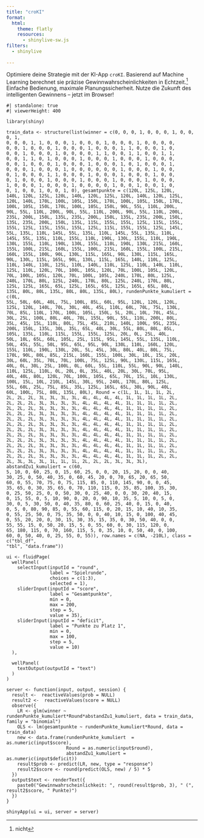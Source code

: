 ```yaml
---
title: "croKI"
format:
  html:
    theme: flatly
    resources: 
      - shinylive-sw.js
filters:
  - shinylive
 
---
```



Optimiere deine Strategie mit der KI-App `croKI`. Basierend auf Machine Learning berechnet sie präzise Gewinnwahrscheinlichkeiten in Echtzeit.^[nicht] Einfache Bedienung, maximale Planungssicherheit. Nutze die Zukunft des intelligenten Gewinnens – jetzt im Browser!

```shinylive-r
#| standalone: true
#| viewerHeight: 400

library(shiny)

train_data <- structure(list(winner = c(0, 0, 0, 1, 0, 0, 0, 1, 0, 0, 0, 1, 
0, 0, 0, 1, 1, 0, 0, 0, 1, 0, 0, 0, 1, 0, 0, 0, 1, 0, 0, 0, 0, 
0, 0, 1, 0, 0, 0, 1, 0, 0, 0, 1, 0, 0, 0, 1, 1, 0, 0, 0, 1, 0, 
0, 0, 1, 0, 0, 0, 1, 0, 0, 0, 0, 1, 1, 0, 0, 1, 1, 0, 0, 1, 1, 
0, 0, 1, 1, 0, 1, 0, 0, 0, 1, 0, 0, 0, 1, 0, 0, 0, 1, 0, 0, 0, 
0, 0, 1, 0, 0, 0, 1, 0, 0, 0, 1, 0, 0, 0, 1, 0, 1, 0, 0, 0, 1, 
0, 0, 0, 1, 0, 0, 0, 1, 0, 0, 0, 0, 0, 0, 1, 0, 0, 0, 1, 0, 0, 
0, 1, 0, 0, 0, 1, 1, 0, 0, 0, 1, 0, 0, 0, 1, 0, 0, 0, 1, 0, 0, 
0, 1, 0, 0, 0, 1, 0, 0, 0, 1, 0, 0, 0, 1, 0, 0, 0, 1, 0, 0, 0, 
1, 0, 0, 0, 1, 0, 0, 0, 1, 0, 0, 0, 0, 1, 0, 0, 1, 0, 0, 1, 0, 
0, 1, 0, 0, 1, 0, 0, 1, 0), gesamtpunkte = c(120L, 125L, 120L, 
140L, 120L, 125L, 120L, 140L, 120L, 125L, 120L, 140L, 120L, 125L, 
120L, 140L, 170L, 100L, 105L, 150L, 170L, 100L, 105L, 150L, 170L, 
100L, 105L, 150L, 170L, 100L, 105L, 150L, 90L, 55L, 110L, 200L, 
90L, 55L, 110L, 200L, 90L, 55L, 110L, 200L, 90L, 55L, 110L, 200L, 
235L, 200L, 150L, 135L, 235L, 200L, 150L, 135L, 235L, 200L, 150L, 
135L, 235L, 200L, 150L, 135L, 115L, 155L, 155L, 125L, 115L, 155L, 
155L, 125L, 115L, 155L, 155L, 125L, 115L, 155L, 155L, 125L, 145L, 
55L, 135L, 110L, 145L, 55L, 135L, 110L, 145L, 55L, 135L, 110L, 
145L, 55L, 135L, 110L, 155L, 110L, 190L, 130L, 155L, 110L, 190L, 
130L, 155L, 110L, 190L, 130L, 155L, 110L, 190L, 130L, 215L, 160L, 
155L, 100L, 215L, 160L, 155L, 100L, 215L, 160L, 155L, 100L, 215L, 
160L, 155L, 100L, 90L, 130L, 115L, 165L, 90L, 130L, 115L, 165L, 
90L, 130L, 115L, 165L, 90L, 130L, 115L, 165L, 140L, 110L, 125L, 
110L, 140L, 110L, 125L, 110L, 140L, 110L, 125L, 110L, 140L, 110L, 
125L, 110L, 120L, 70L, 100L, 105L, 120L, 70L, 100L, 105L, 120L, 
70L, 100L, 105L, 120L, 70L, 100L, 105L, 240L, 170L, 80L, 125L, 
240L, 170L, 80L, 125L, 240L, 170L, 80L, 125L, 240L, 170L, 80L, 
125L, 125L, 165L, 65L, 125L, 165L, 65L, 125L, 165L, 65L, 80L, 
135L, 80L, 80L, 135L, 80L, 80L, 135L, 80L), rundenPunkte_kumuliert = c(0L, 
55L, 50L, 60L, 40L, 75L, 100L, 85L, 60L, 95L, 120L, 120L, 120L, 
125L, 120L, 140L, 70L, 30L, 40L, 45L, 110L, 60L, 70L, 75L, 130L, 
70L, 85L, 110L, 170L, 100L, 105L, 150L, 5L, 20L, 10L, 70L, 45L, 
30L, 25L, 100L, 80L, 40L, 70L, 155L, 90L, 55L, 110L, 200L, 80L, 
35L, 45L, 15L, 110L, 80L, 75L, 45L, 210L, 140L, 100L, 95L, 235L, 
200L, 150L, 135L, 30L, 35L, 65L, 40L, 30L, 55L, 80L, 80L, 85L, 
105L, 135L, 110L, 115L, 155L, 155L, 125L, 20L, 0L, 25L, 40L, 
50L, 10L, 65L, 60L, 105L, 25L, 115L, 95L, 145L, 55L, 135L, 110L, 
50L, 45L, 55L, 50L, 95L, 65L, 95L, 90L, 130L, 110L, 160L, 120L, 
155L, 110L, 190L, 130L, 20L, 5L, 45L, 30L, 80L, 40L, 80L, 75L, 
170L, 90L, 80L, 85L, 215L, 160L, 155L, 100L, 30L, 10L, 15L, 20L, 
30L, 60L, 35L, 70L, 70L, 100L, 75L, 125L, 90L, 130L, 115L, 165L, 
40L, 0L, 30L, 25L, 100L, 0L, 60L, 55L, 110L, 55L, 90L, 90L, 140L, 
110L, 125L, 110L, 0L, 20L, 0L, 35L, 40L, 20L, 30L, 70L, 95L, 
40L, 40L, 80L, 120L, 70L, 100L, 105L, 65L, 70L, 15L, 10L, 130L, 
100L, 15L, 10L, 210L, 145L, 30L, 95L, 240L, 170L, 80L, 125L, 
55L, 60L, 25L, 75L, 85L, 35L, 125L, 165L, 65L, 30L, 90L, 40L, 
60L, 100L, 75L, 80L, 135L, 80L), Round = c(1L, 1L, 1L, 1L, 2L, 
2L, 2L, 2L, 3L, 3L, 3L, 3L, 4L, 4L, 4L, 4L, 1L, 1L, 1L, 1L, 2L, 
2L, 2L, 2L, 3L, 3L, 3L, 3L, 4L, 4L, 4L, 4L, 1L, 1L, 1L, 1L, 2L, 
2L, 2L, 2L, 3L, 3L, 3L, 3L, 4L, 4L, 4L, 4L, 1L, 1L, 1L, 1L, 2L, 
2L, 2L, 2L, 3L, 3L, 3L, 3L, 4L, 4L, 4L, 4L, 1L, 1L, 1L, 1L, 2L, 
2L, 2L, 2L, 3L, 3L, 3L, 3L, 4L, 4L, 4L, 4L, 1L, 1L, 1L, 1L, 2L, 
2L, 2L, 2L, 3L, 3L, 3L, 3L, 4L, 4L, 4L, 4L, 1L, 1L, 1L, 1L, 2L, 
2L, 2L, 2L, 3L, 3L, 3L, 3L, 4L, 4L, 4L, 4L, 1L, 1L, 1L, 1L, 2L, 
2L, 2L, 2L, 3L, 3L, 3L, 3L, 4L, 4L, 4L, 4L, 1L, 1L, 1L, 1L, 2L, 
2L, 2L, 2L, 3L, 3L, 3L, 3L, 4L, 4L, 4L, 4L, 1L, 1L, 1L, 1L, 2L, 
2L, 2L, 2L, 3L, 3L, 3L, 3L, 4L, 4L, 4L, 4L, 1L, 1L, 1L, 1L, 2L, 
2L, 2L, 2L, 3L, 3L, 3L, 3L, 4L, 4L, 4L, 4L, 1L, 1L, 1L, 1L, 2L, 
2L, 2L, 2L, 3L, 3L, 3L, 3L, 4L, 4L, 4L, 4L, 1L, 1L, 1L, 2L, 2L, 
2L, 3L, 3L, 3L, 1L, 1L, 1L, 2L, 2L, 2L, 3L, 3L, 3L), abstandZu1_kumuliert = c(60, 
5, 10, 0, 60, 25, 0, 15, 60, 25, 0, 0, 20, 15, 20, 0, 0, 40, 
30, 25, 0, 50, 40, 35, 0, 60, 45, 20, 0, 70, 65, 20, 65, 50, 
60, 0, 55, 70, 75, 0, 75, 115, 85, 0, 110, 145, 90, 0, 0, 45, 
35, 65, 0, 30, 35, 65, 0, 70, 110, 115, 0, 35, 85, 100, 35, 30, 
0, 25, 50, 25, 0, 0, 50, 30, 0, 25, 40, 0, 0, 30, 20, 40, 15, 
0, 15, 55, 0, 5, 10, 90, 0, 20, 0, 90, 10, 35, 5, 10, 0, 5, 0, 
30, 0, 5, 30, 50, 0, 40, 35, 80, 0, 60, 25, 40, 0, 15, 0, 40, 
0, 5, 0, 80, 90, 85, 0, 55, 60, 115, 0, 20, 15, 10, 40, 10, 35, 
0, 55, 25, 50, 0, 75, 35, 50, 0, 0, 40, 10, 15, 0, 100, 40, 45, 
0, 55, 20, 20, 0, 30, 15, 30, 35, 15, 35, 0, 30, 50, 40, 0, 0, 
55, 55, 15, 0, 50, 20, 15, 5, 0, 55, 60, 0, 30, 115, 120, 0, 
65, 180, 115, 0, 70, 160, 115, 5, 0, 35, 10, 0, 50, 40, 0, 100, 
60, 0, 50, 40, 0, 25, 55, 0, 55)), row.names = c(NA, -210L), class = c("tbl_df", 
"tbl", "data.frame"))

ui <- fluidPage(
  wellPanel(
    selectInput(inputId = "round",
                label = "Spielrunde",
                choices = c(1:3),
                selected = 1),
    sliderInput(inputId = "score",
                label = "Gesamtpunkte",
                min = 0,
                max = 200,
                step = 5,
                value = 35),
    sliderInput(inputId = "deficit",
                label = "Punkte zu Platz 1",
                min = 0,
                max = 100,
                step = 5,
                value = 10)
  ),
  
  wellPanel(
    textOutput(outputId = "text")
  )
)

server <- function(input, output, session) {
  result <-  reactiveValues(prob = NULL)
  result2 <-  reactiveValues(score = NULL)
  observe({
    LR <- glm(winner ~ rundenPunkte_kumuliert*Round*abstandZu1_kumuliert, data = train_data, family = "binomial")
    OLS <- lm(gesamtpunkte ~ rundenPunkte_kumuliert*Round, data = train_data)
    new <- data.frame(rundenPunkte_kumuliert  = as.numeric(input$score),
                      Round = as.numeric(input$round),
                      abstandZu1_kumuliert = as.numeric(input$deficit))
    result$prob <- predict(LR, new, type = "response")
    result2$score <- round(predict(OLS, new) / 5) * 5 
  })
  output$text <- renderText({
    paste0("Gewinnwahrscheinlichkeit: ", round(result$prob, 3), " (", result2$score, " Punkte)")
  })
}

shinyApp(ui = ui, server = server)
```


